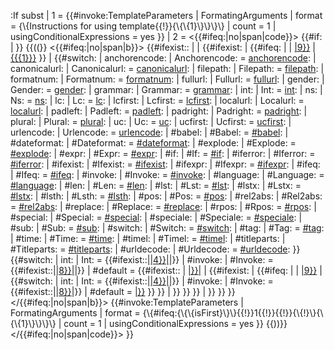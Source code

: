{{{{{|safesubst}}}:If subst
| 1 = <!--
-->{{#invoke:TemplateParameters<!--
-->| FormatingArguments<!--
-->| format = {\{Instructions for using template{{!}}{\{\{1}\}\}\}\}<!--
-->| count = 1<!--
-->| usingConditionalExpressions = yes<!--
-->}}
| 2 = <!--
--><{{#ifeq:{{{code}}}|no|span|code}}><!--
---->{{#if:{{{ID|}}}<!--
---->| <span id="{{{ID}}}"></span><!--
---->}}<!--
---->{{((}}<!--
------><{{#ifeq:{{{bold}}}|no|span|b}}><!--
-------->{{#ifexist:{{ns:10}}:{{{1}}}<!--
-------->| [[{{ns:10}}:{{{1}}}|{{{1}}}]]<!--
-------->| <!--
---------->{{#ifexist:{{{1}}}<!--
---------->| <!--
------------>{{#ifeq:{{NAMESPACE:{{{1}}}}}<!--
------------>| {{ns:10}}<!--
------------>| [[{{Str right|{{{1}}}|9}}]]<!--
------------>| [[{{{1}}}]]<!--
------------>}}<!--
---------->| <!--
------------>{{If empty<!--
------------>| <!--
-------------->{{#switch:{{Str left|{{{1}}}|{{Str find|{{{1}}}|:}}}}<!--
-------------->| msg: | Msg: = [[Mw:Help:Magic words#Transclusion modifiers|msg]]:<!--
-------------->| raw: | Raw: = [[Mw:Help:Magic words#Transclusion modifiers|raw]]:<!--
-------------->| msgnw: | Msgnw: = [[Mw:Help:Magic words#Transclusion modifiers|msgnw]]:<!--
-------------->| subst: | Subst: = [[Mw:Help:Magic words#Transclusion modifiers|subst]]:<!--
-------------->| safesubst: | Safesubst: = [[Mw:Help:Magic words#Transclusion modifiers|safesubst]]:<!--
-------------->}}<!--
-------------->{{#switch:{{If empty|{{Str left|{{Str right|{{{1}}}|{{Str find|{{{1}}}|:}}}}|{{Str find|{{Str right|{{{1}}}|{{Str find|{{{1}}}|:}}}}|:}}}}|{{Str left|{{{1}}}|{{Str find|{{{1}}}|:}}}}}}<!--
-------------->| anchorencode: | Anchorencode: = [[Mw:Help:Magic words#URL data|anchorencode]]:<!--
-------------->| canonicalurl: | Canonicalurl: = [[Mw:Help:Magic words#URL data|canonicalurl]]:<!--
-------------->| filepath: | Filepath: = [[Mw:Help:Magic words#URL data|filepath]]:<!--
-------------->| formatnum: | Formatnum: = [[Mw:Help:Magic words#Formatting|formatnum]]:<!--
-------------->| fullurl: | Fullurl: = [[Mw:Help:Magic words#URL data|fullurl]]:<!--
-------------->| gender: | Gender: = [[Mw:Help:Magic words#Localization|gender]]:<!--
-------------->| grammar: | Grammar: = [[Mw:Help:Magic words#Localization|grammar]]:<!--
-------------->| int: | Int: = [[Mw:Help:Magic words#Localization|int]]:<!--
-------------->| ns: | Ns: = [[Mw:Help:Magic words#Namespaces 2|ns]]:<!--
-------------->| lc: | Lc: = [[Mw:Help:Magic words#Formatting|lc]]:<!--
-------------->| lcfirst: | Lcfirst: = [[Mw:Help:Magic words#Formatting|lcfirst]]:<!--
-------------->| localurl: | Localurl: = [[Mw:Help:Magic words#URL data|localurl]]:<!--
-------------->| padleft: | Padleft: = [[Mw:Help:Magic words#Formatting|padleft]]:<!--
-------------->| padright: | Padright: = [[Mw:Help:Magic words#Formatting|padright]]:<!--
-------------->| plural: | Plural: = [[Mw:Help:Magic words#Localization|plural]]:<!--
-------------->| uc: | Uc: = [[Mw:Help:Magic words#Formatting|uc]]:<!--
-------------->| ucfirst: | Ucfirst: = [[Mw:Help:Magic words#Formatting|ucfirst]]:<!--
-------------->| urlencode: | Urlencode: = [[Mw:Help:Magic words#URL data|urlencode]]:<!--
-------------->| #babel: | #Babel: = [[Mw:Help:Extension:ParserFunctions##babel|#babel]]:<!--
-------------->| #dateformat: | #Dateformat: = [[Mw:Help:Magic words#Formatting|#dateformat]]:<!--
-------------->| #explode: | #Explode: = [[Mw:Help:Extension:ParserFunctions##explode|#explode]]:<!--
-------------->| #expr: | #Expr: = [[Mw:Help:Extension:ParserFunctions##expr|#expr]]:<!--
-------------->| #if: | #If: = [[Mw:Help:Extension:ParserFunctions##if|#if]]:<!--
-------------->| #iferror: | #Iferror: = [[Mw:Help:Extension:ParserFunctions##iferror|#iferror]]:<!--
-------------->| #ifexist: | #Ifexist: = [[Mw:Help:Extension:ParserFunctions##ifexist|#ifexist]]:<!--
-------------->| #ifexpr: | #Ifexpr: = [[Mw:Help:Extension:ParserFunctions##ifexpr|#ifexpr]]:<!--
-------------->| #ifeq: | #Ifeq: = [[Mw:Help:Extension:ParserFunctions##ifeq|#ifeq]]:<!--
-------------->| #invoke: | #Invoke: = [[Mw:Help:Extension:ParserFunctions##invoke|#invoke]]:<!--
-------------->| #language: | #Language: = [[Mw:Help:Extension:ParserFunctions##language|#language]]:<!--
-------------->| #len: | #Len: = [[Mw:Help:Extension:ParserFunctions##len|#len]]:<!--
-------------->| #lst: | #Lst: = [[Mw:Extension:Labeled Section Transclusion#Step 2a: Transclude the section|#lst]]:<!--
-------------->| #lstx: | #Lstx: = [[Mw:Extension:Labeled Section Transclusion#Step 2b: Transclude the page but excluding the section|#lstx]]:<!--
-------------->| #lsth: | #Lsth: = [[Mw:Extension:Labeled Section Transclusion#Transcluding sections by headings|#lsth]]:<!--
-------------->| #pos: | #Pos: = [[Mw:Help:Extension:ParserFunctions##pos|#pos]]:<!--
-------------->| #rel2abs: | #Rel2abs: = [[Mw:Help:Extension:ParserFunctions##rel2abs|#rel2abs]]:<!--
-------------->| #replace: | #Replace: = [[Mw:Help:Extension:ParserFunctions##replace|#replace]]:<!--
-------------->| #rpos: | #Rpos: = [[Mw:Help:Extension:ParserFunctions##rpos|#rpos]]:<!--
-------------->| #special: | #Special: = [[Mw:Help:Magic words#Miscellaneous|#special]]:<!--
-------------->| #speciale: | #Speciale: = [[Mw:Help:Magic words#Miscellaneous|#speciale]]:<!--
-------------->| #sub: | #Sub: = [[Mw:Help:Extension:ParserFunctions##sub|#sub]]:<!--
-------------->| #switch: | #Switch: = [[Mw:Help:Extension:ParserFunctions##switch|#switch]]:<!--
-------------->| #tag: | #Tag: = [[Mw:Help:Magic words#Miscellaneous|#tag]]:<!--
-------------->| #time: | #Time: = [[Mw:Help:Extension:ParserFunctions##time|#time]]:<!--
-------------->| #timel: | #Timel: = [[Mw:Help:Extension:ParserFunctions##timel|#timel]]:<!--
-------------->| #titleparts: | #Titleparts: = [[Mw:Help:Extension:ParserFunctions##titleparts|#titleparts]]:<!--
-------------->| #urldecode: | #Urldecode: = [[Mw:Help:Extension:ParserFunctions##urldecode|#urldecode]]:<!--
-------------->}}<!--
-------------->{{#switch:{{Str left|{{{1}}}|{{Str find|{{{1}}}|:}}}}<!--
-------------->| int: | Int: = {{#ifexist:{{ns:8}}:{{Str right|{{{1}}}|4}}|[[{{ns:8}}:{{Str right|{{{1}}}|4}}|{{Str right|{{{1}}}|4}}]]|{{Str right|{{{1}}}|4}}}}<!--
-------------->| #invoke: | #Invoke: = {{#ifexist:{{ns:828}}:{{Str right|{{{1}}}|8}}|[[{{ns:828}}:{{Str right|{{{1}}}|8}}|{{Str right|{{{1}}}|8}}]]|{{Str right|{{{1}}}|8}}}}<!--
-------------->| #default = <!--
---------------->{{#ifexist:{{ns:10}}:{{Str right|{{{1}}}|{{Str find|{{{1}}}|:}}}}<!--
---------------->| [[{{ns:10}}:{{Str right|{{{1}}}|{{Str find|{{{1}}}|:}}}}|{{Str right|{{{1}}}|{{Str find|{{{1}}}|:}}}}]]<!--
---------------->| <!--
------------------>{{#ifexist:{{Str right|{{{1}}}|{{Str find|{{{1}}}|:}}}}<!--
------------------>| <!--
-------------------->{{#ifeq:{{NAMESPACE:{{Str right|{{{1}}}|{{Str find|{{{1}}}|:}}}}}}<!--
-------------------->| {{ns:10}}<!--
-------------------->| [[{{Str right|{{Str right|{{{1}}}|{{Str find|{{{1}}}|:}}}}|9}}]]<!--
-------------------->| <!--
---------------------->{{#switch:{{Str left|{{Str right|{{{1}}}|{{Str find|{{{1}}}|:}}}}|{{Str find|{{Str right|{{{1}}}|{{Str find|{{{1}}}|:}}}}|:}}}}<!--
---------------------->| int: | Int: = {{#ifexist:{{ns:8}}:{{Str left|{{Str right|{{{1}}}|{{Str find|{{{1}}}|:}}}}|4}}|[[{{ns:8}}:{{Str left|{{Str right|{{{1}}}|{{Str find|{{{1}}}|:}}}}|4}}|{{Str left|{{Str right|{{{1}}}|{{Str find|{{{1}}}|:}}}}|4}}]]|{{Str left|{{Str right|{{{1}}}|{{Str find|{{{1}}}|:}}}}|4}}}}<!--
---------------------->| #invoke: | #Invoke: = {{#ifexist:{{ns:828}}:{{Str left|{{Str right|{{{1}}}|{{Str find|{{{1}}}|:}}}}|8}}|[[{{ns:828}}:{{Str left|{{Str right|{{{1}}}|{{Str find|{{{1}}}|:}}}}|8}}]]|{{Str left|{{Str right|{{{1}}}|{{Str find|{{{1}}}|:}}}}|8}}}}<!--
---------------------->| #default = [[{{Str right|{{{1}}}|{{Str find|{{{1}}}|:}}}}]]<!--
---------------------->}}<!--
-------------------->}}<!--
------------------>| {{Str right|{{{1}}}|{{Str find|{{{1}}}|:}}}}<!--
------------------>}}<!--
---------------->}}<!--
-------------->}}<!--
------------>| {{{1}}}<!--
------------>}}<!--
---------->}}<!--
-------->}}<!--
------></{{#ifeq:{{{bold}}}|no|span|b}}><!--
------>{{#invoke:TemplateParameters<!--
------>| FormatingArguments<!--
------>| format = {\{#ifeq:{\{\{isFirst}\}\}{{!}}1{{!}}{{!}}{\{!}\}{\{\{1}\}\}\}\}<!--
------>| count = 1<!--
------>| usingConditionalExpressions = yes<!--
------>}}<!--
---->{{))}}<!--
--></{{#ifeq:{{{code}}}|no|span|code}}>
}}<noinclude>
{{Documentation}}</noinclude>